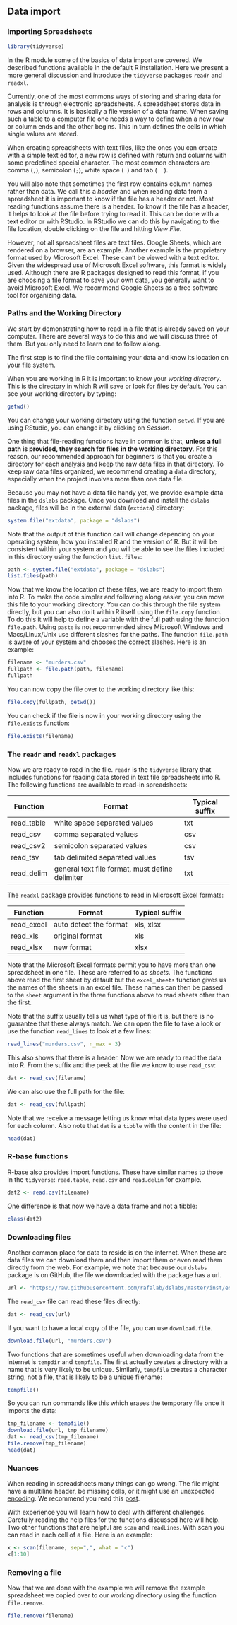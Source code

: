 ## Data import

### Importing Spreadsheets

```r
library(tidyverse)
```

In the R module some of the basics of data import are covered. We described functions available in the default R installation. Here we present a more general discussion and introduce the `tidyverse` packages `readr` and `readxl`.

Currently, one of the most commons ways of storing and sharing data for analysis is through electronic spreadsheets. A spreadsheet stores data in rows and columns. It is basically a file version of a data frame. When saving such a table to a computer file one needs a way to define when a new row or column ends and the other begins. This in turn defines the cells in which single values are stored. 

When creating spreadsheets with text files, like the ones you can create with a simple text editor, a new row is defined with return and columns with some predefined special character. The most common characters are comma (`,`), semicolon (`;`), white space (\  ) and tab (\ \ \ \ ). 

You will also note that sometimes the first row contains column names rather than data. We call this a _header_ and when reading data from a spreadsheet it is important to know if the file has a header or not. Most reading functions assume there is a header. To know if the file has a header, it helps to look at the file before trying to read it. This can be done with a text editor or with RStudio. In RStudio we can do this by navigating to the file location, double clicking on the file and hitting _View File_.

However, not all spreadsheet files are text files. Google Sheets, which are rendered on a browser, are an example. Another example is the proprietary format used by Microsoft Excel. These can't be viewed with a text editor. Given the widespread use of Microsoft Excel software, this format is widely used. Although there are R packages designed to read this format, if you are choosing a file format to save your own data, you generally want to avoid Microsoft Excel. We recommend Google Sheets as a free software tool for organizing data.  

### Paths and the Working Directory

We start by demonstrating how to read in a file that is already saved on your computer. There are several ways to do this and we will discuss three of them. But you only need to learn one to follow along.

The first step is to find the file containing your data and know its location on your file system.

When you are working in R it is important to know your _working directory_. This is the directory in which R will save or look for files by default. You can see your working directory by typing:

```r
getwd()
```

You can change your working directory using the function `setwd`. If you are using RStudio, you can change it by clicking on _Session_.

One thing that file-reading functions have in common is that, **unless a full path is provided, they search for files in the working directory**. For this reason, our recommended approach for beginners is that you create a directory for each analysis and keep the raw data files in that directory. To keep raw data files organized, we recommend creating a `data` directory, especially when the project involves more than one data file.

Because you may not have a data file handy yet, we provide example data files in the `dslabs` package. Once you download and install the `dslabs` package, files will be in the external data (`extdata`) directory:

```r
system.file("extdata", package = "dslabs")
```

Note that the output of this function call will change depending on your operating system, how you installed R and the version of R. But it will be consistent within your system and you will be able to see the files included in this directory using the function `list.files`:

```r
path <- system.file("extdata", package = "dslabs")
list.files(path)
```

Now that we know the location of these files, we are ready to import them into R. To make the code simpler and following along easier, you can move this file to your working directory. You can do this through the file system directly, but you can also do it within R itself using the `file.copy` function. To do this it will help to define a variable with the full path using the function `file.path`. Using `paste` is not recommended since Microsoft Windows and Macs/Linux/Unix use different slashes for the paths. The function `file.path` is aware of your system and chooses the correct slashes. Here is an example:

```r
filename <- "murders.csv"
fullpath <- file.path(path, filename)
fullpath
```

You can now copy the file over to the working directory like this:

```r
file.copy(fullpath, getwd())
```

You can check if the file is now in your working directory using the `file.exists` function:

```r
file.exists(filename)
```

### The `readr` and `readxl` packages

Now we are ready to read in the file. `readr` is the `tidyverse` library that includes functions for reading data stored in text file spreadsheets into R. The following functions are available to read-in spreadsheets:

| Function | Format | Typical suffix |
|----------|--------|---| 
| read_table | white space separated values | txt |
| read_csv | comma separated values|  csv |
| read_csv2 | semicolon separated values | csv |
| read_tsv | tab delimited separated values | tsv |
| read_delim | general text file format, must define delimiter | txt |

The `readxl` package provides functions to read in Microsoft Excel formats:

| Function | Format | Typical suffix |
|----------|--------|---| 
| read_excel | auto detect the format | xls, xlsx|
| read_xls | original format |  xls |
| read_xlsx | new format | xlsx |


Note that the Microsoft Excel formats permit you to have more than one spreadsheet in one file. These are referred to as _sheets_. The functions above read the first sheet by default but the `excel_sheets` function gives us the names of the sheets in an excel file. These names can then be passed to the `sheet` argument in the three functions above to read sheets other than the first.

Note that the suffix usually tells us what type of file it is, but there is no guarantee that these always match. We can open the file to take a look or use the function `read_lines` to look at a few lines:

```r
read_lines("murders.csv", n_max = 3)
```

This also shows that there is a header. Now we are ready to read the data into R. From the suffix and the peek at the file we know to use `read_csv`:

```r
dat <- read_csv(filename)
```

We can also use the full path for the file:

```r
dat <- read_csv(fullpath)
```

Note that we receive a message letting us know what data types were used for each column. Also note that `dat` is a `tibble` with the content in the file:

```r
head(dat)
```

### R-base functions

R-base also provides import functions. These have similar names to those in the `tidyverse`: `read.table`, `read.csv` and `read.delim` for example. 

```r
dat2 <- read.csv(filename)
```

One difference is that now we have a data frame and not a tibble:

```r
class(dat2)
```


### Downloading files

Another common place for data to reside is on the internet. When these are data files we can download them and then import them or even read them directly from the web. For example, we note that because our `dslabs` package is on GitHub, the file we downloaded with the package has a url.

```r
url <- "https://raw.githubusercontent.com/rafalab/dslabs/master/inst/extdata/murders.csv"
```

The `read_csv` file can read these files directly:

```r
dat <- read_csv(url)
```

If you want to have a local copy of the file, you can use `download.file`. 

```r
download.file(url, "murders.csv")
```

Two functions that are sometimes useful when downloading data from the internet is `tempdir` and `tempfile`. The first actually creates a directory with a name that is very likely to be unique. Similarly, `tempfile` creates a character string, not a file, that is likely to be a unique filename:

```r
tempfile()
```

So you can run commands like this which erases the temporary file once it imports the data:

```r
tmp_filename <- tempfile()
download.file(url, tmp_filename)
dat <- read_csv(tmp_filename)
file.remove(tmp_filename)
head(dat)
```


### Nuances

When reading in spreadsheets many things can go wrong. The file might have a multiline header, be missing cells, or it might use an unexpected [encoding]( https://en.wikipedia.org/wiki/Character_encoding). We recommend you read this [post](https://www.joelonsoftware.com/2003/10/08/the-absolute-minimum-every-software-developer-absolutely-positively-must-know-about-unicode-and-character-sets-no-excuses/). 

With experience you will learn how to deal with different challenges. Carefully reading the help files for the functions discussed here will help. Two other functions that are helpful are `scan` and `readLines`. With scan you can read in each cell of a file. Here is an example:

```r
x <- scan(filename, sep=",", what = "c")
x[1:10]
```


### Removing a file

Now that we are done with the example we will remove the example spreadsheet we copied over to our working directory using the function `file.remove`.

```r
file.remove(filename)
```







